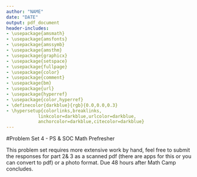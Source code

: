 ```yaml
---
author: "NAME"
date: "DATE"
output: pdf_document
header-includes: 
- \usepackage{amsmath}
- \usepackage{amsfonts}
- \usepackage{amssymb}
- \usepackage{amsthm}
- \usepackage{graphicx}
- \usepackage{setspace}
- \usepackage{fullpage}
- \usepackage{color}
- \usepackage{comment}
- \usepackage{bm}
- \usepackage{url}
- \usepackage{hyperref}
- \usepackage{color,hyperref}
- \definecolor{darkblue}{rgb}{0.0,0.0,0.3}
- \hypersetup{colorlinks,breaklinks,
            linkcolor=darkblue,urlcolor=darkblue,
            anchorcolor=darkblue,citecolor=darkblue}
---
```

#Problem Set 4 - PS & SOC Math Prefresher

This problem set requires more extensive work by hand, feel free to submit the responses for part 2& 3 as a scanned pdf (there are apps for this or you can convert to pdf) or a photo format. Due 48 hours after Math Camp concludes. 

\begin{enumerate}
\item Integrals: Foundations
\begin{enumerate}

\item What is an integral (e.g. what does it do?)
\item Why would we use an integral?
\item Calculate the area under $x^3$ on $[1,4]$ using rectangles. 
\item (Follow up) Now, calculate the area a second time using smaller rectangles. 
\item (Follow up) How do these areas compare? How does your finding here relate to the definition of an integral (above)?
\end{enumerate}


\item Integration Practice: Calculate the definite integrals for the following
\begin{enumerate}
\item $\int_1^4 x^3 dx$
\item $\int_0^3 x dx$
\item $\int_1^4 (6x^3-2) dx$
\item $\int_4^6 x dx$
\item $\int_0^y (e^x-2x^2)dx$
\end{enumerate}


\item Iterated Integration Practice: Calculate the  following
\begin{enumerate}
\item $\int_1^4  \int_0^2 (6x^3-2y)$ \textit{dx dy}
\item $\int_0^1 \int_1^x 3x-4$ \textit{dy dx}
\item $\int_0^1 \int_1^y 3x-4$ \textit{dx dy}
\end{enumerate}

\end{enumerate}

